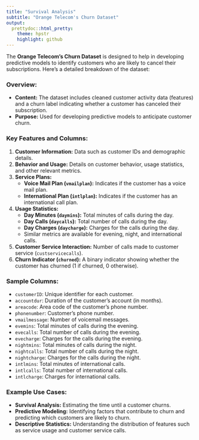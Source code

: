 ```yaml
---
title: "Survival Analysis"
subtitle: "Orange Telecom's Churn Dataset"
output:
  prettydoc::html_pretty:
    theme: hpstr
    highlight: github
---
```

  
  The **Orange Telecom's Churn Dataset** is designed to help in developing predictive models to identify customers who are likely to cancel their subscriptions. Here's a detailed breakdown of the dataset:

### Overview:
- **Content:** The dataset includes cleaned customer activity data (features) and a churn label indicating whether a customer has canceled their subscription.
- **Purpose:** Used for developing predictive models to anticipate customer churn.

### Key Features and Columns:
1. **Customer Information:** Data such as customer IDs and demographic details.
2. **Behavior and Usage:** Details on customer behavior, usage statistics, and other relevant metrics.
3. **Service Plans:**
   - **Voice Mail Plan (`vmailplan`):** Indicates if the customer has a voice mail plan.
   - **International Plan (`intlplan`):** Indicates if the customer has an international call plan.
4. **Usage Statistics:**
   - **Day Minutes (`daymins`):** Total minutes of calls during the day.
   - **Day Calls (`daycalls`):** Total number of calls during the day.
   - **Day Charges (`daycharge`):** Charges for the calls during the day.
   - Similar metrics are available for evening, night, and international calls.
5. **Customer Service Interaction:** Number of calls made to customer service (`custservicecalls`).
6. **Churn Indicator (`churned`):** A binary indicator showing whether the customer has churned (1 if churned, 0 otherwise).


### Sample Columns:
- `customerID`: Unique identifier for each customer.
- `accountdur`: Duration of the customer's account (in months).
- `areacode`: Area code of the customer's phone number.
- `phonenumber`: Customer's phone number.
- `vmailmessage`: Number of voicemail messages.
- `evemins`: Total minutes of calls during the evening.
- `evecalls`: Total number of calls during the evening.
- `evecharge`: Charges for the calls during the evening.
- `nightmins`: Total minutes of calls during the night.
- `nightcalls`: Total number of calls during the night.
- `nightcharge`: Charges for the calls during the night.
- `intlmins`: Total minutes of international calls.
- `intlcalls`: Total number of international calls.
- `intlcharge`: Charges for international calls.

### Example Use Cases:
- **Survival Analysis:** Estimating the time until a customer churns.
- **Predictive Modeling:** Identifying factors that contribute to churn and predicting which customers are likely to churn.
- **Descriptive Statistics:** Understanding the distribution of features such as service usage and customer service calls.

